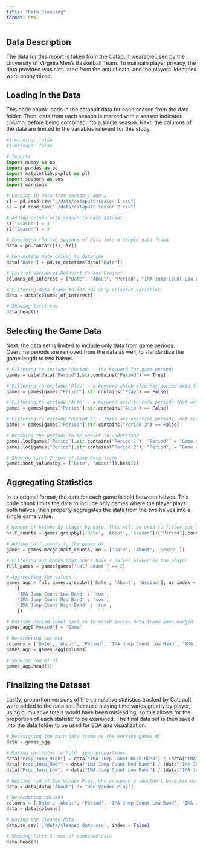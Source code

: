 ```yaml
---
title: "Data Cleaning"
format: html
---
```


## Data Description

The data for this report is taken from the Catapult wearable used by the University of Virginia Men's Basketball Team. To maintain player privacy, the data provided was simulated from the actual data, and the players' identities were anonymized.

## Loading in the Data

This code chunk loads in the catapult data for each season from the data folder. Then, data from each season is marked with a season indicator column, before being combined into a single season. Next, the columns of the data are limited to the variables relevant for this study.

```python
#| warning: false
#| message: false

# Imports
import numpy as np
import pandas as pd
import matplotlib.pyplot as plt
import seaborn as sns
import warnings

# Loading in data from season 1 and 2
s1 = pd.read_csv("./data/catapult season 1.csv")
s2 = pd.read_csv("./data/catapult season 2.csv")

# Adding column with season to each dataset
s1["Season"] = 1
s2["Season"] = 2

# Combining the two seasons of data into a single data frame
data = pd.concat([s1, s2])

# Converting date column to datetime
data["Date"] = pd.to_datetime(data["Date"])

# List of Variables Relevant to our Project
columns_of_interest = ["Date", "About", "Period", "IMA Jump Count Low Band", "IMA Jump Count Med Band", "IMA Jump Count High Band", "Season"]

# Filtering data frame to include only relevant variables
data = data[columns_of_interest]

# Showing first row
data.head(1)
```

## Selecting the Game Data

Next, the data set is limited to include only data from game periods. Overtime periods are removed from the data as well, to standardize the game length to two halves.

```python
# Filtering to include 'Period' - the keyword for game periods
games = data[data["Period"].str.contains("Period") == True]

# Filtering to exclude 'Play' - a keyword which also has period used for scrimmages
games = games[games["Period"].str.contains("Play") == False]

# Filtering to exclude 'Auto' - a keyword used to code periods that are automatically coded
games = games[games["Period"].str.contains("Auto") == False]

# Filtering to exclude 'Period 3' - these are overtime periods, not relevant to work
games = games[games["Period"].str.contains("Period 3") == False]

# Renaming the periods to be easier to understand
games.loc[games["Period"].str.contains("Period 1"), "Period"] = "Game Half 1"
games.loc[games["Period"].str.contains("Period 2"), "Period"] = "Game Half 2"

# Showing first 2 rows of temp data frame
games.sort_values(by = ["Date", "About"]).head(2)
```

## Aggregating Statistics

In its original format, the data for each game is split between halves. This code chunk limits the data to include only games where the player plays both halves, then properly aggregates the stats from the two halves into a single game value.

```python
# Number of halves by player by date. This will be used to filter out games where the player played only  1 half 
half_counts = games.groupby(['Date', 'About', 'Season'])['Period'].count().reset_index(name = 'Half Count')

# Adding half_counts to the games df
games = games.merge(half_counts, on = ['Date', 'About', 'Season'])

# Filtering out games that don't have 2 halves played by the player
full_games = games[games['Half Count'] == 2]

# Aggregating the values
games_agg = full_games.groupby(['Date', 'About', 'Season'], as_index = False).agg(
    {
    'IMA Jump Count Low Band' : 'sum',
    'IMA Jump Count Med Band' : 'sum',
    'IMA Jump Count High Band' : 'sum',
    })

# Putting Period label back in to match scrims data frame when merged
games_agg['Period'] = 'Game'

# Re-ordering columns
columns = ['Date', 'About', 'Period', 'IMA Jump Count Low Band', 'IMA Jump Count Med Band', 'IMA Jump Count High Band', 'Season']
games_agg = games_agg[columns]

# Showing row of df
games_agg.head(1)
```

## Finalizing the Dataset 

Lastly, proportion versions of the cumulative statistics tracked by Catapult were added to the data set. Because playing time varies greatly by player, using cumulative totals would have been misleading, so this allows for the proportion of each statistic to be examined. The final data set is then saved into the data folder to be used for EDA and visualization.

```python
# Reassigning the main data frame as the working games df
data = games_agg

# Making variables to hold  jump proportions
data["Prop_Jump_High"] = data["IMA Jump Count High Band"] / (data["IMA Jump Count High Band"] + data["IMA Jump Count Low Band"] + data["IMA Jump Count Med Band"])
data["Prop_Jump_Med"] = data["IMA Jump Count Med Band"] / (data["IMA Jump Count High Band"] + data["IMA Jump Count Low Band"] + data["IMA Jump Count Med Band"])
data["Prop_Jump_Low"] = data["IMA Jump Count Low Band"] / (data["IMA Jump Count High Band"] + data["IMA Jump Count Low Band"] + data["IMA Jump Count Med Band"])

# Getting rid of Ben Vander Plas, who presumably shouldn't have his name in the data
data = data[data["About"] != "Ben Vander Plas"]

# Re-ordering columns
columns = ['Date', 'About', 'Period', 'IMA Jump Count Low Band', 'IMA Jump Count Med Band', 'IMA Jump Count High Band', "Prop_Jump_Low", "Prop_Jump_Med", "Prop_Jump_High", 'Season']
data = data[columns]

# Saving the cleaned data
data.to_csv('./data/cleaned_data.csv', index = False)

# Showing first 3 rows of combined data
data.head(3)
```